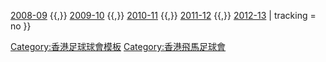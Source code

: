 {{Navbox
| name       = 飛馬賽季
| titlestyle = background:crimson ; color:#FFEF10;
| title      = [[天水圍飛馬足球會|<span style="color:#FFEF10">飛馬歷屆賽季</span>]]
| list1      = [[天水圍飛馬賽季列表|賽季列表]] {{,}} [[天水圍飛馬2008年至2009年賽季|2008-09]] {{,}} [[天水圍飛馬2009年至2010年賽季|2009-10]] {{,}} [[天水圍飛馬2010年至2011年賽季|2010-11]] {{,}} [[天水圍飛馬2011年至2012年賽季|2011-12]] {{,}} [[太陽飛馬2012年至2013年賽季|2012-13]]
| tracking = <includeonly>no</includeonly>
}}<noinclude>
[[Category:香港足球球會模板]]
[[Category:香港飛馬足球會]]
</noinclude>